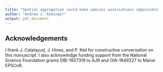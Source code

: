 ```yaml
---
title: "Spatial aggregation could make species associations impossible to detect from abundance data alone"
author: "Andrew J. Rominger"
output: pdf_document
---
```


\vspace{-2em}
\begin{center}
School of Biology and Ecology, University of Maine

\href{mailto:andrew.rominger@maine.edu}{andrew.rominger@maine.edu}
\end{center}
\vspace{2em}

## Acknowledgements

I thank J. Calatayud, J. Hines, and P. Keil for constructive conversation on this manuscript. I also acknowledge funding support from the National Science Foundation grants DBI-1927319 to AJR and OIA-1849227 to Maine EPSCoR.
